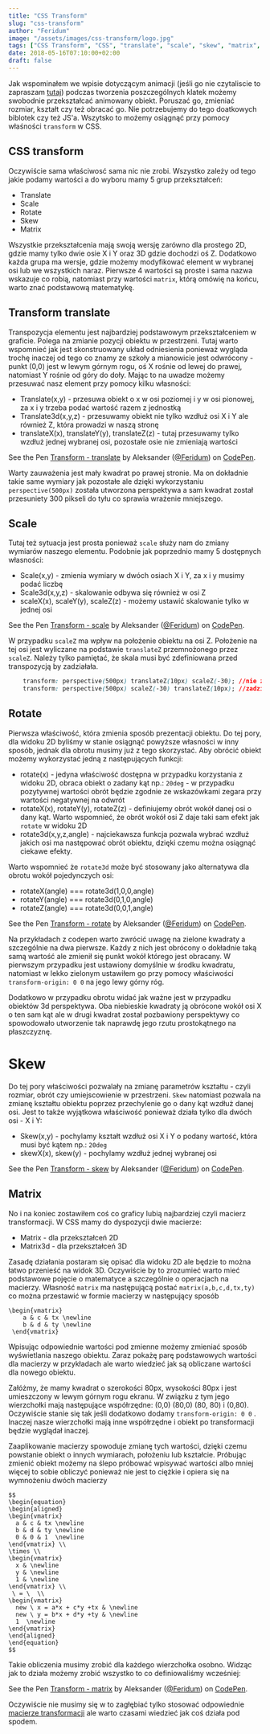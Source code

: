 ```yaml
---
title: "CSS Transform"
slug: "css-transform"
author: "Feridum"
image: "/assets/images/css-transform/logo.jpg"
tags: ["CSS Transform", "CSS", "translate", "scale", "skew", "matrix", "rotate"]
date: 2018-05-16T07:10:00+02:00
draft: false
---
```


Jak wspominałem we wpisie dotyczącym animacji (jeśli go nie czytaliscie to zapraszam [tutaj](https://fsgeek.pl/post/animacje-w-css/)) podczas tworzenia poszczególnych klatek możemy swobodnie przekształcać animowany obiekt. Poruszać go, zmieniać rozmiar, kształt czy też obracać go.  Nie potrzebujemy do tego doatkowych biblotek czy też JS'a. Wszytsko to możemy osiągnąć przy pomocy właśności `transform`  w CSS.



## CSS transform

Oczywiście sama właściwosć sama nic nie zrobi. Wszystko zależy od tego jakie podamy wartości a do wyboru mamy 5 grup przekształceń: 

- Translate
- Scale
- Rotate
- Skew
- Matrix

Wszystkie przekształcenia mają swoją wersję zarówno dla prostego 2D, gdzie mamy tylko dwie osie X i Y oraz 3D gdzie dochodzi oś Z. Dodatkowo każda grupa ma wersje, gdzie możemy modyfikować element w wybranej osi lub we wszystkich naraz. Pierwsze 4 wartości są proste i sama nazwa wskazuje co robią, natomiast przy wartości `matrix`, którą omówię na końcu, warto znać podstawową matematykę.

## Transform translate

Transpozycja elementu jest najbardziej podstawowym przekształceniem w graficie. Polega na zmianie pozycji obiektu w przestrzeni. Tutaj warto wspomnieć jak jest skonstruowany układ odniesienia ponieważ wygląda trochę inaczej od tego co znamy ze szkoły a mianowicie jest odwrócony - punkt (0,0) jest w lewym górnym rogu, oś X rośnie od lewej do prawej, natomiast Y rośnie od góry do doły. Mając to na uwadze możemy przesuwać nasz element przy pomocy kilku własności: 

- Translate(x,y) - przesuwa obiekt o x w osi poziomej i y w osi pionowej, za x i y trzeba podać wartość razem z jednostką
- Translate3d(x,y,z) - przesuwamy obiekt nie tylko wzdłuż osi X i Y ale również Z, która prowadzi w naszą stronę
- translateX(x), translateY(y), translateZ(z)  - tutaj przesuwamy tylko wzdłuż jednej wybranej osi, pozostałe osie nie zmieniają wartości

<p data-height="265" data-theme-id="dark" data-slug-hash="OZZYLa" data-default-tab="result" data-user="Feridum" data-embed-version="2" data-pen-title="Transform - translate" class="codepen">See the Pen <a href="https://codepen.io/Feridum/pen/OZZYLa/">Transform - translate</a> by Aleksander (<a href="https://codepen.io/Feridum">@Feridum</a>) on <a href="https://codepen.io">CodePen</a>.</p>
<script async src="https://static.codepen.io/assets/embed/ei.js"></script>

Warty zauważenia jest mały kwadrat po prawej stronie. Ma on dokładnie takie same wymiary jak pozostałe ale dzięki wykorzystaniu `perspective(500px)` została utworzona perspektywa a sam kwadrat został przesuniety 300 pikseli do tyłu co sprawia wrażenie mniejszego.

## Scale 

Tutaj też sytuacja jest prosta ponieważ `scale` służy nam do zmiany wymiarów naszego elementu.  Podobnie jak poprzednio mamy 5 dostępnych własności: 

- Scale(x,y) - zmienia wymiary w dwóch osiach X i Y, za x i y musimy podać liczbę
- Scale3d(x,y,z) - skalowanie odbywa się również w osi Z
- scaleX(x), scaleY(y), scaleZ(z) - możemy ustawić skalowanie tylko w jednej osi

<p data-height="265" data-theme-id="dark" data-slug-hash="aGGrOJ" data-default-tab="result" data-user="Feridum" data-embed-version="2" data-pen-title="Transform - scale" class="codepen">See the Pen <a href="https://codepen.io/Feridum/pen/aGGrOJ/">Transform - scale</a> by Aleksander (<a href="https://codepen.io/Feridum">@Feridum</a>) on <a href="https://codepen.io">CodePen</a>.</p>
<script async src="https://static.codepen.io/assets/embed/ei.js"></script>

W przypadku `scaleZ` ma wpływ na położenie obiektu na osi Z. Położenie na tej osi jest wyliczane na podstawie `translateZ` przemnożonego przez `scaleZ`. Należy tylko pamiętać, że skala musi być zdefiniowana przed transpozycją by zadziałała. 

```css
	transform: perspective(500px) translateZ(10px) scaleZ(-30); //nie zadziała
	transform: perspective(500px) scaleZ(-30) translateZ(10px); //zadziała
```

## Rotate

Pierwsza właściwość, która zmienia sposób prezentacji obiektu. Do tej pory, dla widoku 2D byliśmy w stanie osiągnąć powyższe własności w inny sposób, jednak dla obrotu musimy już z tego skorzystać. Aby obrócić obiekt możemy wykorzystać jedną z następujących funkcji: 

- rotate(x) - jedyna właściwość dostępna w przypadku korzystania z widoku 2D, obraca obiekt o zadany kąt np.: `20deg`  - w przypadku pozytywnej wartości obrót będzie zgodnie ze wskazówkami zegara przy wartości negatywnej na odwrót
- rotateX(x), rotateY(y), rotateZ(z) - definiujemy obrót wokół danej osi o dany kąt. Warto wspomnieć, że obrót wokół osi Z daje taki sam efekt jak `rotate` w widoku 2D 
- rotate3d(x,y,z,angle) - najciekawsza funkcja pozwala wybrać wzdłuż jakich osi ma następować obrót obiektu, dzięki czemu można osiągnąć ciekawe efekty. 
	
Warto wspomnieć że `rotate3d` może być stosowany jako alternatywa dla obrotu wokół pojedynczych osi: 

- rotateX(angle) === rotate3d(1,0,0,angle)
- rotateY(angle) === rotate3d(0,1,0,angle)
- rotateZ(angle) === rotate3d(0,0,1,angle)


<p data-height="265" data-theme-id="dark" data-slug-hash="VxdPro" data-default-tab="result" data-user="Feridum" data-embed-version="2" data-pen-title="Transform - rotate" class="codepen">See the Pen <a href="https://codepen.io/Feridum/pen/VxdPro/">Transform - rotate</a> by Aleksander (<a href="https://codepen.io/Feridum">@Feridum</a>) on <a href="https://codepen.io">CodePen</a>.</p>
<script async src="https://static.codepen.io/assets/embed/ei.js"></script>

Na przykładach z codepen warto zwrócić uwagę na zielone kwadraty a szczególnie na dwa pierwsze. Każdy z nich jest obrócony o dokładnie taką samą wartość ale zmienił się punkt wokół którego jest obracany. W pierwszym przypadku jest ustawiony domyślnie w środku kwadratu, natomiast w lekko zielonym ustawiłem go przy pomocy właściwości `transform-origin: 0 0` na jego lewy górny róg.

Dodatkowo w przypadku obrotu widać jak ważne jest w przypadku obiektów 3d perspektywa. Oba niebieskie kwadraty ją obrócone wokół osi X o ten sam kąt ale w drugi kwadrat został pozbawiony perspektywy co spowodowało utworzenie tak naprawdę jego rzutu prostokątnego na płaszczyznę.

# Skew

Do tej pory właściwości pozwalały na zmianę parametrów kształtu - czyli rozmiar, obrót czy umiejscowienie w przestrzeni. `Skew` natomiast pozwala na zmianę kształtu obiektu poprzez przechylenie go o dany kąt wzdłuż danej osi. Jest to także wyjątkowa właściwość ponieważ działa tylko dla dwóch osi - X i Y: 

- Skew(x,y) - pochylamy kształt wzdłuż osi X i Y o podany wartość, która musi być kątem np.: `20deg`
- skewX(x), skew(y) - pochylamy wzdłuż jednej wybranej osi


<p data-height="265" data-theme-id="dark" data-slug-hash="YLvNEK" data-default-tab="result" data-user="Feridum" data-embed-version="2" data-pen-title="Transform - skew" class="codepen">See the Pen <a href="https://codepen.io/Feridum/pen/YLvNEK/">Transform - skew</a> by Aleksander (<a href="https://codepen.io/Feridum">@Feridum</a>) on <a href="https://codepen.io">CodePen</a>.</p>
<script async src="https://static.codepen.io/assets/embed/ei.js"></script>

## Matrix 

No i na koniec zostawiłem coś co graficy lubią najbardziej czyli macierz transformacji. W CSS mamy do dyspozycji dwie macierze: 

- Matrix - dla przekształceń 2D
- Matrix3d - dla przekształceń 3D

Zasadę działania postaram się opisać dla widoku 2D ale będzie to można łatwo przenieść na widok 3D. Oczywiście by to zrozumieć warto mieć podstawowe pojęcie o matematyce a szczególnie o operacjach na macierzy. Własność `matrix` ma następującą postać `matrix(a,b,c,d,tx,ty)` co można przestawić w formie macierzy w następujący sposób 

```
\begin{vmatrix}
    a & c & tx \newline
    b & d & ty \newline
 \end{vmatrix}
```
	
Wpisując odpowiednie wartości pod zmienne możemy zmieniać sposób wyświetlania naszego obiektu. Zaraz pokażę parę podstawowych wartości dla macierzy w przykładach ale warto wiedzieć jak są obliczane wartości dla nowego obiektu. 

Załóżmy, że mamy kwadrat o szerokości 80px, wysokości 80px i jest umieszczony w lewym górnym rogu ekranu.  W związku z tym jego wierzchołki mają następujące współrzędne: (0,0) (80,0) (80, 80) i (0,80). Oczywiście stanie się tak jeśli dodatkowo dodamy `transform-origin: 0 0` . Inaczej nasze wierzchołki mają inne współrzędne i obiekt po transformacji będzie wyglądał inaczej.


Zaaplikowanie macierzy spowoduje zmianę tych wartości, dzięki czemu powstanie obiekt o innych wymiarach, położeniu lub kształcie. Próbując zmienić obiekt możemy na ślepo próbować wpisywać wartości albo mniej więcej to sobie obliczyć ponieważ nie jest to ciężkie i opiera się na wymnożeniu dwóch macierzy

```
$$
\begin{equation}
\begin{aligned}
\begin{vmatrix}
  a & c & tx \newline
  b & d & ty \newline
  0 & 0 & 1  \newline
\end{vmatrix} \\
\times \\
\begin{vmatrix}
  x & \newline
  y & \newline
  1 & \newline
\end{vmatrix} \\ 
 \ = \  \\
\begin{vmatrix}
  new \ x = a*x + c*y +tx & \newline
  new \ y = b*x + d*y +ty & \newline
  1  \newline
\end{vmatrix}
\end{aligned}
\end{equation}
$$
```

Takie obliczenia musimy zrobić dla każdego wierzchołka osobno. Widząc jak to działa możemy zrobić wszystko to co definiowaliśmy wcześniej: 

<p data-height="369" data-theme-id="dark" data-slug-hash="VxxNVz" data-default-tab="result" data-user="Feridum" data-embed-version="2" data-pen-title="Transform - matrix" class="codepen">See the Pen <a href="https://codepen.io/Feridum/pen/VxxNVz/">Transform - matrix</a> by Aleksander (<a href="https://codepen.io/Feridum">@Feridum</a>) on <a href="https://codepen.io">CodePen</a>.</p>
<script async src="https://static.codepen.io/assets/embed/ei.js"></script>


Oczywiście nie musimy się w to zagłębiać tylko stosować odpowiednie [macierze transformacji](https://pl.wikipedia.org/wiki/Elementarne_macierze_transformacji) ale warto czasami wiedzieć jak coś działa pod spodem.
